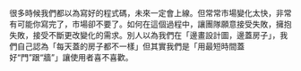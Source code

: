 很多時候我們都以為寫好的程式碼，未來一定會上線。但常常市場變化太快，非常有可能你寫完了，市場卻不要了。如何在這個過程中，讓團隊願意接受失敗，擁抱失敗，接受不斷更改變化的需求。別人以為我們在「邊畫設計圖，邊蓋房子」，我們自己認為「每天蓋的房子都不一樣」但其實我們是「用最短時間蓋好“門”跟“牆”」讓使用者喜不喜歡。
